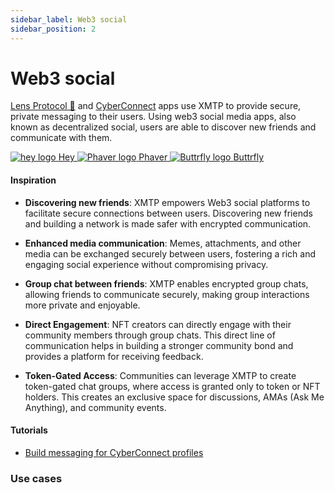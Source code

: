 ```yaml
---
sidebar_label: Web3 social
sidebar_position: 2
---
```



# Web3 social

[Lens Protocol 🌿](https://docs.lens.xyz/) and [CyberConnect](https://cyberconnect.hashnode.dev/) apps use XMTP to provide secure, private messaging to their users. Using web3 social media apps, also known as decentralized social, users are able to discover new friends and communicate with them.

<div class="chain-list white">
  <a href="https://hey.xyz/" class="chain-item">
    <img alt="hey logo" src={hey} />
    <span>Hey</span>
  </a>
  <a href="https://phaver.com/" class="chain-item">
    <img alt="Phaver logo" src={phaver} />
    <span>Phaver</span>
  </a>
  <a href="https://buttrfly.app/" class="chain-item">
    <img alt="Buttrfly logo" src={buttrfly} />
    <span>Buttrfly</span>
  </a>
</div>

#### Inspiration

- **Discovering new friends**: XMTP empowers Web3 social platforms to facilitate secure connections between users. Discovering new friends and building a network is made safer with encrypted communication.

- **Enhanced media communication**: Memes, attachments, and other media can be exchanged securely between users, fostering a rich and engaging social experience without compromising privacy.

- **Group chat between friends**: XMTP enables encrypted group chats, allowing friends to communicate securely, making group interactions more private and enjoyable.

- **Direct Engagement**: NFT creators can directly engage with their community members through group chats. This direct line of communication helps in building a stronger community bond and provides a platform for receiving feedback.

- **Token-Gated Access**: Communities can leverage XMTP to create token-gated chat groups, where access is granted only to token or NFT holders. This creates an exclusive space for discussions, AMAs (Ask Me Anything), and community events.

#### Tutorials

- [Build messaging for CyberConnect profiles](https://cyberconnect.hashnode.dev/integrating-xmtp-into-cyberconnect-a-guide)

### Use cases


<Usecases />
